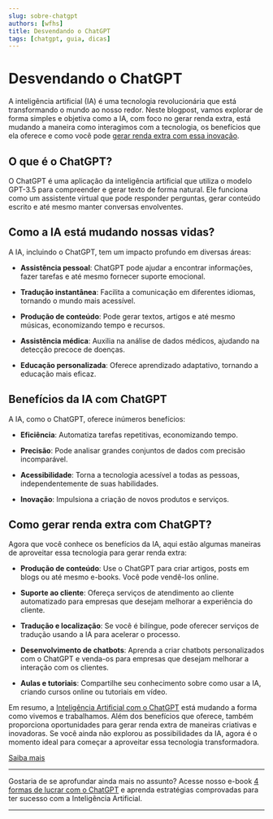 ```yaml
---
slug: sobre-chatgpt
authors: [wfhs]
title: Desvendando o ChatGPT
tags: [chatgpt, guia, dicas]
---
```


# Desvendando o ChatGPT

A inteligência artificial (IA) é uma tecnologia revolucionária que está transformando o mundo ao nosso redor. Neste blogpost, vamos explorar de forma simples e objetiva como a IA, com foco no gerar renda extra, está mudando a maneira como interagimos com a tecnologia, os benefícios que ela oferece e como você pode [gerar renda extra com essa inovação](https://pay.kiwify.com.br/loZ8DoC).

## O que é o ChatGPT?

O ChatGPT é uma aplicação da inteligência artificial que utiliza o modelo GPT-3.5 para compreender e gerar texto de forma natural. Ele funciona como um assistente virtual que pode responder perguntas, gerar conteúdo escrito e até mesmo manter conversas envolventes.



## Como a IA está mudando nossas vidas?

A IA, incluindo o ChatGPT, tem um impacto profundo em diversas áreas:

- **Assistência pessoal**: ChatGPT pode ajudar a encontrar informações, fazer tarefas e até mesmo fornecer suporte emocional.

- **Tradução instantânea**: Facilita a comunicação em diferentes idiomas, tornando o mundo mais acessível.

- **Produção de conteúdo**: Pode gerar textos, artigos e até mesmo músicas, economizando tempo e recursos.

- **Assistência médica**: Auxilia na análise de dados médicos, ajudando na detecção precoce de doenças.

- **Educação personalizada**: Oferece aprendizado adaptativo, tornando a educação mais eficaz.


## Benefícios da IA com ChatGPT

A IA, como o ChatGPT, oferece inúmeros benefícios:

- **Eficiência**: Automatiza tarefas repetitivas, economizando tempo.

- **Precisão**: Pode analisar grandes conjuntos de dados com precisão incomparável.

- **Acessibilidade**: Torna a tecnologia acessível a todas as pessoas, independentemente de suas habilidades.

- **Inovação**: Impulsiona a criação de novos produtos e serviços.


## Como gerar renda extra com ChatGPT?

Agora que você conhece os benefícios da IA, aqui estão algumas maneiras de aproveitar essa tecnologia para gerar renda extra:

- **Produção de conteúdo**: Use o ChatGPT para criar artigos, posts em blogs ou até mesmo e-books. Você pode vendê-los online.

- **Suporte ao cliente**: Ofereça serviços de atendimento ao cliente automatizado para empresas que desejam melhorar a experiência do cliente.

- **Tradução e localização**: Se você é bilíngue, pode oferecer serviços de tradução usando a IA para acelerar o processo.

- **Desenvolvimento de chatbots**: Aprenda a criar chatbots personalizados com o ChatGPT e venda-os para empresas que desejam melhorar a interação com os clientes.

- **Aulas e tutoriais**: Compartilhe seu conhecimento sobre como usar a IA, criando cursos online ou tutoriais em vídeo.

Em resumo, a [Inteligência Artificial com o ChatGPT](https://pay.kiwify.com.br/loZ8DoC) está mudando a forma como vivemos e trabalhamos. Além dos benefícios que oferece, também proporciona oportunidades para gerar renda extra de maneiras criativas e inovadoras. Se você ainda não explorou as possibilidades da IA, agora é o momento ideal para começar a aproveitar essa tecnologia transformadora.

[<Link className="button button--primary button--lg"> Saiba mais</Link>](https://pay.kiwify.com.br/loZ8DoC)

<hr/>
Gostaria de se aprofundar ainda mais no assunto? Acesse nosso e-book <a href="https://pay.kiwify.com.br/loZ8DoC">4 formas de lucrar com o ChatGPT</a> e aprenda estratégias comprovadas para ter sucesso com a Inteligência Artificial.
<hr/>
